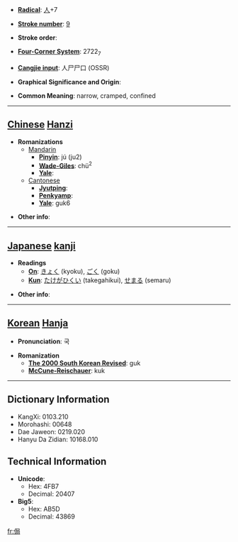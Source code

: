 * '''[[Wiktionary:Chinese radical index| Radical]]''': [[Wiktionary:Chinese radical index 人|人]]+7

* '''[[Wiktionary:Chinese total strokes index|Stroke number]]''': [[Wiktionary:Chinese total strokes index 9|9]]

* '''Stroke order''': 

* '''[[Wiktionary:Chinese four corner index|Four-Corner System]]''': 2722<sub>7</sub>

* '''[[Wiktionary:Chinese Cangjie index|Cangjie input]]''': 人尸尸口 (OSSR)

* '''Graphical Significance and Origin''': 

* '''Common Meaning''': narrow, cramped, confined

----

== [[Chinese]] [[Hanzi]] ==

* '''Romanizations'''
** [[Mandarin]]
*** '''[[Pinyin]]''': jú (ju2)
*** '''[[Wade-Giles]]''': chü<sup>2</sup>
*** '''[[Yale]]''': 
**[[Cantonese]]
***'''[[Jyutping]]''':
***'''[[Penkyamp]]''': 
***'''[[Yale]]''': guk6

* '''Other info''': 

----

== [[Japanese]] [[kanji]] ==

* '''Readings'''
** '''[[On]]''': [[きょく]] (kyoku), [[ごく]] (goku)
** '''[[Kun]]''': [[たけがひくい]] (takegahikui), [[せまる]] (semaru)

* '''Other info''':  

----

== [[Korean]] [[Hanja]] ==

* '''Pronunciation''': 국

* '''Romanization'''
** '''[[The 2000 South Korean Revised Romanization|The 2000 South Korean Revised]]''': guk
** '''[[McCune-Reischauer]]''': kuk

----

== Dictionary Information ==

* KangXi: 0103.210
* Morohashi: 00648
* Dae Jaweon: 0219.020
* Hanyu Da Zidian: 10168.010

== Technical Information ==

* '''Unicode''':
** Hex: 4FB7
** Decimal: 20407
* '''Big5''':
** Hex: AB5D
** Decimal: 43869

[[fr:侷]]
